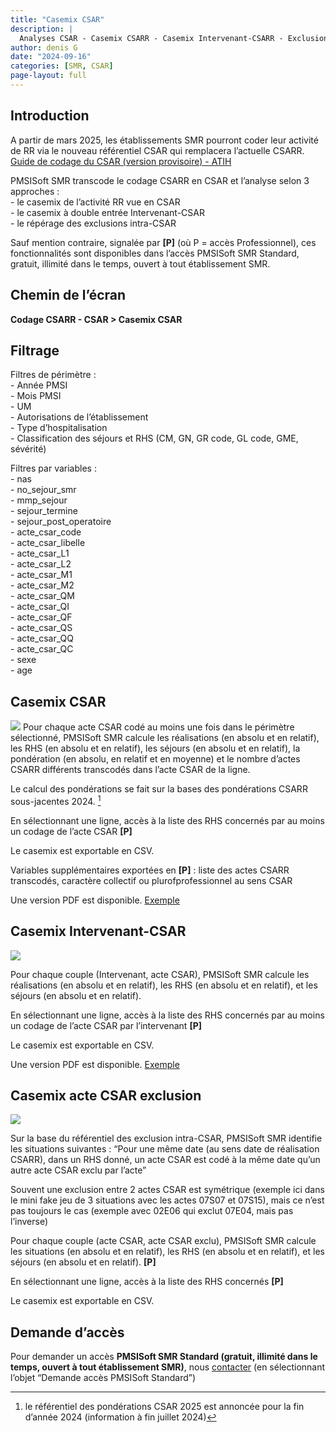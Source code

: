 ```yaml
---
title: "Casemix CSAR"
description: |
  Analyses CSAR - Casemix CSARR - Casemix Intervenant-CSARR - Exclusions inter-CSAR
author: denis G
date: "2024-09-16"
categories: [SMR, CSAR]
page-layout: full
---
```


## Introduction

A partir de mars 2025, les établissements SMR pourront coder leur activité de RR via le nouveau référentiel CSAR qui remplacera l'actuelle CSARR.  
[Guide de codage du CSAR (version provisoire) - ATIH](https://www.atih.sante.fr/simplification-du-csarr-guide-de-codage-csar-0){target="_blank"}  

PMSISoft SMR transcode le codage CSARR en CSAR et l'analyse selon 3 approches :  
- le casemix de l'activité RR vue en CSAR  
- le casemix à double entrée Intervenant-CSAR  
- le répérage des exclusions intra-CSAR  

Sauf mention contraire, signalée par **[P]** (où P = accès Professionnel), ces fonctionnalités sont disponibles dans l'accès PMSISoft SMR Standard, gratuit, illimité dans le temps, ouvert à tout établissement SMR.  

## Chemin de l'écran  

**Codage CSARR - CSAR > Casemix CSAR**  

## Filtrage  

Filtres de périmètre :  
- Année PMSI  
- Mois PMSI  
- UM  
- Autorisations de l'établissement  
- Type d'hospitalisation  
- Classification des séjours et RHS (CM, GN, GR code, GL code, GME, sévérité)  

Filtres par variables :  
- nas  
- no_sejour_smr  
- mmp_sejour  
- sejour_termine  
- sejour_post_operatoire  
- acte_csar_code  
- acte_csar_libelle  
- acte_csar_L1  
- acte_csar_L2  
- acte_csar_M1  
- acte_csar_M2  
- acte_csar_QM  
- acte_csar_QI  
- acte_csar_QF  
- acte_csar_QS  
- acte_csar_QQ  
- acte_csar_QC  
- sexe  
- age  

## Casemix CSAR   

![](filtre_smr_csar_analyse_casemix.png)
Pour chaque acte CSAR codé au moins une fois dans le périmètre sélectionné, PMSISoft SMR calcule les réalisations (en absolu et en relatif), les RHS (en absolu et en relatif), les séjours (en absolu et en relatif), la pondération (en absolu, en relatif et en moyenne) et le nombre d'actes CSARR différents transcodés dans l'acte CSAR de la ligne.  

Le calcul des pondérations se fait sur la bases des pondérations CSARR sous-jacentes 2024. [^1]

En sélectionnant une ligne, accès à la liste des RHS concernés par au moins un codage de l'acte CSAR **[P]**  

Le casemix est exportable en CSV.  

Variables supplémentaires exportées en **[P]** : liste des actes CSARR transcodés, caractère collectif ou plurofprofessionnel au sens CSAR  

Une version PDF est disponible. [Exemple](https://www.pmsisoft.com/posts/smr/smr_csar_analyse/export_pdf_smr_csar_analyse_casemix.pdf){target="_blank"}  

## Casemix Intervenant-CSAR   

![](filtre_smr_csar_analyse_intervenant.png)

Pour chaque couple (Intervenant, acte CSAR), PMSISoft SMR calcule les réalisations (en absolu et en relatif), les RHS (en absolu et en relatif), et les séjours (en absolu et en relatif).  

En sélectionnant une ligne, accès à la liste des RHS concernés par au moins un codage de l'acte CSAR par l'intervenant **[P]**  

Le casemix est exportable en CSV.  

Une version PDF est disponible. [Exemple](https://www.pmsisoft.com/posts/smr/smr_csar_analyse/export_pdf_smr_csar_analyse_intervenant){target="_blank"}  

## Casemix acte CSAR exclusion  

![](filtre_smr_csar_analyse_exclusion.png)

Sur la base du référentiel des exclusion intra-CSAR, PMSISoft SMR identifie les situations suivantes : "Pour une même date (au sens date de réalisation CSARR), dans un RHS donné, un acte CSAR est codé à la même date qu'un autre acte CSAR exclu par l'acte"  

Souvent une exclusion entre 2 actes CSAR est symétrique (exemple ici dans le mini fake jeu de 3 situations avec les actes 07S07 et 07S15), mais ce n'est pas toujours le cas (exemple avec 02E06 qui exclut 07E04, mais pas l'inverse)

Pour chaque couple (acte CSAR, acte CSAR exclu), PMSISoft SMR calcule les situations (en absolu et en relatif), les RHS (en absolu et en relatif), et les séjours (en absolu et en relatif). **[P]**  

En sélectionnant une ligne, accès à la liste des RHS concernés **[P]**  

Le casemix est exportable en CSV.  

## Demande d'accès  

Pour demander un accès **PMSISoft SMR Standard (gratuit, illimité dans le temps, ouvert à tout établissement SMR)**, nous [contacter](https://www.lespmsi.com/a-propos-2/#Formulaire_de_contact) (en sélectionnant l'objet "Demande accès PMSISoft Standard")  

[^1]: le référentiel des pondérations CSAR 2025 est annoncée pour la fin d'année 2024 (information à fin juillet 2024)  
